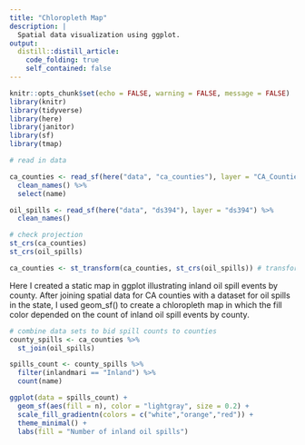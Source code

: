 ```yaml
---
title: "Chloropleth Map"
description: |
  Spatial data visualization using ggplot.
output:
  distill::distill_article:
    code_folding: true
    self_contained: false
---
```



```r
knitr::opts_chunk$set(echo = FALSE, warning = FALSE, message = FALSE)
library(knitr)
library(tidyverse)
library(here)
library(janitor)
library(sf)
library(tmap)
```

```r
# read in data

ca_counties <- read_sf(here("data", "ca_counties"), layer = "CA_Counties_TIGER2016") %>% 
  clean_names() %>% 
  select(name)

oil_spills <- read_sf(here("data", "ds394"), layer = "ds394") %>% 
  clean_names() 

# check projection
st_crs(ca_counties)
st_crs(oil_spills)

ca_counties <- st_transform(ca_counties, st_crs(oil_spills)) # transforms to same crs as oil spill dataset

```

Here I created a static map in ggplot illustrating inland oil spill events by county. After joining spatial data for CA counties with a dataset for oil spills in the state, I used geom_sf() to create a chloropleth map in which the fill color depended on the count of inland oil spill events by county.

```r
# combine data sets to bid spill counts to counties
county_spills <- ca_counties %>% 
  st_join(oil_spills)

spills_count <- county_spills %>% 
  filter(inlandmari == "Inland") %>% 
  count(name)

ggplot(data = spills_count) +
  geom_sf(aes(fill = n), color = "lightgray", size = 0.2) +
  scale_fill_gradientn(colors = c("white","orange","red")) +
  theme_minimal() +
  labs(fill = "Number of inland oil spills")
```


